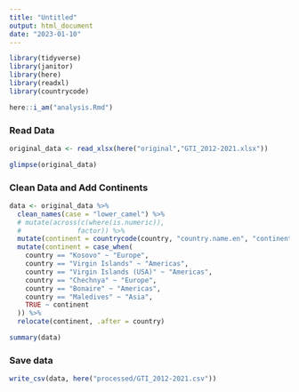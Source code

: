 ---
title: "Untitled"
output: html_document
date: "2023-01-10"
---


```{r message=FALSE}
library(tidyverse)
library(janitor)
library(here)
library(readxl)
library(countrycode)

here::i_am("analysis.Rmd")

```



### Read Data


```{r}
original_data <- read_xlsx(here("original","GTI_2012-2021.xlsx"))
```


```{r}
glimpse(original_data)
```



### Clean Data and Add Continents


```{r}
data <- original_data %>%
  clean_names(case = "lower_camel") %>%
  # mutate(across(c(where(is.numeric)),
  #              factor)) %>%
  mutate(continent = countrycode(country, "country.name.en", "continent")) %>%
  mutate(continent = case_when(
    country == "Kosovo" ~ "Europe",
    country == "Virgin Islands" ~ "Americas",
    country == "Virgin Islands (USA)" ~ "Americas",
    country == "Chechnya" ~ "Europe",
    country == "Bonaire" ~ "Americas",
    country == "Maledives" ~ "Asia",
    TRUE ~ continent
  )) %>%
  relocate(continent, .after = country)
```



```{r}
summary(data)

```


### Save data


```{r}
write_csv(data, here("processed/GTI_2012-2021.csv"))
```




